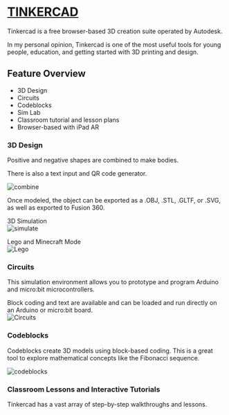 
# [TINKERCAD]() 
Tinkercad is a free browser-based 3D creation suite operated by Autodesk.

<Callout type="default">

In my personal opinion, Tinkercad is one of the most useful tools for young people, education, and getting started with 3D printing and design.

</Callout>

## Feature Overview 
- 3D Design
- Circuits
- Codeblocks
- Sim Lab
- Classroom tutorial and lesson plans
- Browser-based with iPad AR

### 3D Design 
Positive and negative shapes are combined to make bodies.

There is also a text input and QR code generator.

![combine](public/tinkercad/tinkercad.gif)

Once modeled, the object can be exported as a .OBJ, .STL, .GLTF, or .SVG, as well as exported to Fusion 360.

3D Simulation  
![simulate](public/tinkercad/sim.gif)

Lego and Minecraft Mode  
![Lego](public/tinkercad/lego.gif)

### Circuits
This simulation environment allows you to prototype and program Arduino and micro:bit microcontrollers.

Block coding and text are available and can be loaded and run directly on an Arduino or micro:bit board.  
![Circuits](public/tinkercad/circuts.gif)

### Codeblocks
Codeblocks create 3D models using block-based coding. This is a great tool to explore mathematical concepts like the Fibonacci sequence.

![codeblocks](public/tinkercad/code.gif)

### Classroom Lessons and Interactive Tutorials

Tinkercad has a vast array of step-by-step walkthroughs and lessons.



